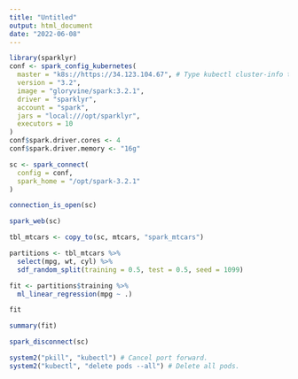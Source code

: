 ```yaml
---
title: "Untitled"
output: html_document
date: "2022-06-08"
---
```


```r
library(sparklyr)
conf <- spark_config_kubernetes(
  master = "k8s://https://34.123.104.67", # Type kubectl cluster-info to get this url.
  version = "3.2",
  image = "gloryvine/spark:3.2.1",
  driver = "sparklyr",
  account = "spark",
  jars = "local:///opt/sparklyr",
  executors = 10
)
conf$spark.driver.cores	<- 4
conf$spark.driver.memory <- "16g"
```

```r
sc <- spark_connect(
  config = conf,
  spark_home = "/opt/spark-3.2.1"
)
```

```r
connection_is_open(sc)
```

```r
spark_web(sc)
```


```r
tbl_mtcars <- copy_to(sc, mtcars, "spark_mtcars")
```

```r
partitions <- tbl_mtcars %>%
  select(mpg, wt, cyl) %>% 
  sdf_random_split(training = 0.5, test = 0.5, seed = 1099)
```

```r
fit <- partitions$training %>%
  ml_linear_regression(mpg ~ .)

fit
```

```r
summary(fit)
```

```r
spark_disconnect(sc)
```

```r
system2("pkill", "kubectl") # Cancel port forward.
system2("kubectl", "delete pods --all") # Delete all pods.
```
